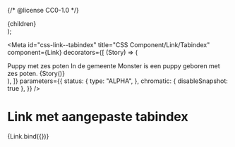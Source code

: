 {/* @license CC0-1.0 */}


  <article {...restProps} ref={ref} className={clsx("utrecht-article", className)}>
    {children}
  </article>
);

<Meta
  id="css-link--tabindex"
  title="CSS Component/Link/Tabindex"
  component={Link}
  decorators={[
    (Story) => (
      <Article>
        <Heading2 id="heading">
          <Link href="htttps://www.example.com/">Puppy met zes poten</Link>
        </Heading2>
        <Paragraph>In de gemeente Monster is een puppy geboren met zes poten. {Story()}</Paragraph>
      </Article>
    ),
  ]}
  parameters={{
    status: {
      type: "ALPHA",
    },
    chromatic: { disableSnapshot: true },
  }}
/>

# Link met aangepaste tabindex

<Canvas>
  <Story
    name="Tabindex"
    args={{
      href: "https://www.example.com/",
      tabIndex: "-1",
      textContent: "Lees meer...",
      "aria-labelledby": "heading",
    }}
  >
    {Link.bind({})}
  </Story>
</Canvas>
